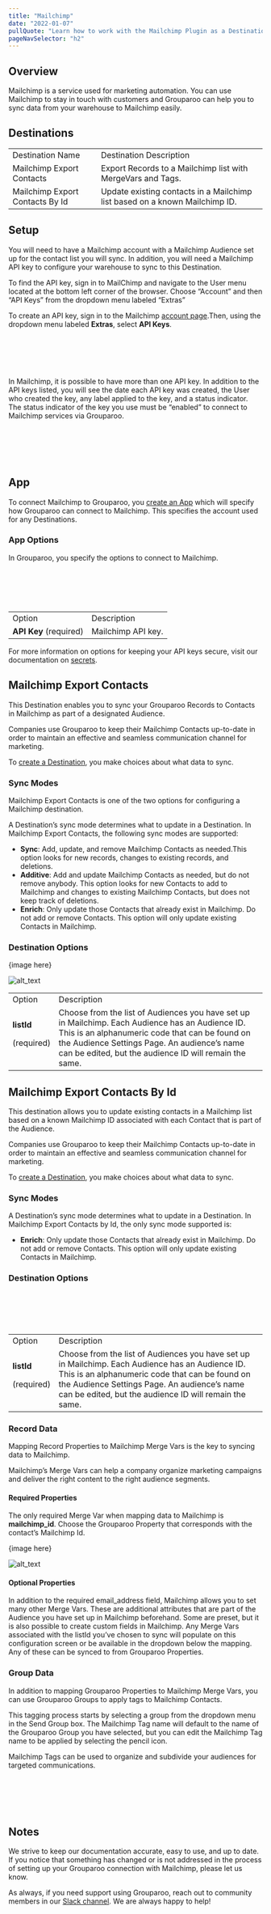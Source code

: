```yaml
---
title: "Mailchimp"
date: "2022-01-07"
pullQuote: "Learn how to work with the Mailchimp Plugin as a Destination."
pageNavSelector: "h2"
---
```


<PluginDocsLinks plugin="Mailchimp" />

## Overview

Mailchimp is a service used for marketing automation. You can use Mailchimp to stay in touch with customers and Grouparoo can help you to sync data from your warehouse to Mailchimp easily.

## Destinations

<table className="docTable">
  <tablebody>
    <tr>
      <td>Destination Name</td>
      <td>Destination Description</td>
    </tr>
    <tr>
      <td>Mailchimp Export Contacts</td>
      <td>Export Records to a Mailchimp list with MergeVars and Tags.</td>
    </tr>
    <tr>
      <td>Mailchimp Export Contacts By Id</td>
      <td>
        Update existing contacts in a Mailchimp list based on a known Mailchimp
        ID.
      </td>
    </tr>
  </tablebody>
</table>

## Setup

You will need to have a Mailchimp account with a Mailchimp Audience set up for the contact list you will sync. In addition, you will need a Mailchimp API key to configure your warehouse to sync to this Destination.

To find the API key, sign in to MailChimp and navigate to the User menu located at the bottom left corner of the browser. Choose “Account” and then “API Keys” from the dropdown menu labeled “Extras”

To create an API key, sign in to the Mailchimp [account page](https://us4.admin.mailchimp.com/account/).Then, using the dropdown menu labeled **Extras**, select **API Keys**.

<ImageInBrowserFrame
  src="/images/docs/integrations/mailchimp/setup/setup-1.png"
  alt="finding API key"
  width={733}
  height={301}
/>
<br></br>
<br></br>

In Mailchimp, it is possible to have more than one API key. In addition to the API
keys listed, you will see the date each API key was created, the User who created
the key, any label applied to the key, and a status indicator. The status indicator
of the key you use must be “enabled” to connect to Mailchimp services via Grouparoo.

<ImageInBrowserFrame
  src="/images/docs/integrations/mailchimp/setup/setup-2.png"
  alt="copy your API key"
  width={733}
  height={140}
/>
<br></br>
<br></br>

## App

To connect Mailchimp to Grouparoo, you [create an App](https://www.grouparoo.com/docs/config/apps) which will specify how Grouparoo can connect to Mailchimp. This specifies the account used for any Destinations.

### App Options

In Grouparoo, you specify the options to connect to Mailchimp.

<ImageInBrowserFrame
  src="/images/docs/integrations/mailchimp/app/app-options.png"
  alt="Mailchimp app options"
  width={733}
  height={135}
/>
<br></br>
<br></br>

<table className="docTable">
  <tablebody>
    <tr>
      <td>Option</td>
      <td>Description</td>
    </tr>
    <tr>
      <td>
        <strong>API Key</strong> (required)
      </td>
      <td>Mailchimp API key.</td>
    </tr>
  </tablebody>
</table>

For more information on options for keeping your API keys secure, visit our documentation on [secrets](https://www.grouparoo.com/docs/support/secrets).

## Mailchimp Export Contacts

This Destination enables you to sync your Grouparoo Records to Contacts in Mailchimp as part of a designated Audience.

Companies use Grouparoo to keep their Mailchimp Contacts up-to-date in order to maintain an effective and seamless communication channel for marketing.

To [create a Destination](https://www.grouparoo.com/docs/config/destinations), you make choices about what data to sync.

### Sync Modes

Mailchimp Export Contacts is one of the two options for configuring a Mailchimp destination.

A Destination’s sync mode determines what to update in a Destination. In Mailchimp Export Contacts, the following sync modes are supported:

- **Sync**: Add, update, and remove Mailchimp Contacts as needed.This option looks for new records, changes to existing records, and deletions.
- **Additive**: Add and update Mailchimp Contacts as needed, but do not remove anybody. This option looks for new Contacts to add to Mailchimp and changes to existing Mailchimp Contacts, but does not keep track of deletions.
- **Enrich**: Only update those Contacts that already exist in Mailchimp. Do not add or remove Contacts. This option will only update existing Contacts in Mailchimp.

### Destination Options

{image here}

![alt_text](images/image4.png "image_tooltip")

<table className="docTable">
<tablebody>
    <tr>
      <td>Option</td>
      <td>Description</td>
    </tr>
  <tr>

   <td><strong>listId</strong>

(required)

   </td>
   <td>Choose from the list of Audiences you have set up in Mailchimp. Each Audience has an Audience ID. This is an alphanumeric code that can be found on the Audience Settings Page. An audience’s name can be edited, but the audience ID will remain the same.
   </td>

  </tr>
  </tablebody>
</table>

## Mailchimp Export Contacts By Id

This destination allows you to update existing contacts in a Mailchimp list based on a known Mailchimp ID associated with each Contact that is part of the Audience.

Companies use Grouparoo to keep their Mailchimp Contacts up-to-date in order to maintain an effective and seamless communication channel for marketing.

To [create a Destination](https://www.grouparoo.com/docs/config/destinations), you make choices about what data to sync.

### Sync Modes

A Destination’s sync mode determines what to update in a Destination. In Mailchimp Export Contacts by Id, the only sync mode supported is:

- **Enrich**: Only update those Contacts that already exist in Mailchimp. Do not add or remove Contacts. This option will only update existing Contacts in Mailchimp.

### Destination Options

<ImageInBrowserFrame
  src="/images/docs/integrations/mailchimp/mailchimp-export-contacts/mailchimp-export-contacts-options.png"
  alt="Mailchimp export contacts options"
  width={733}
  height={134}
/>
<br></br>
<br></br>

<table className="docTable">
    <tablebody>
    <tr>
        <td>Option</td>
        <td>Description</td>
        </tr>
  <tr>
   <td><strong>listId</strong>

(required)

   </td>
   <td>Choose from the list of Audiences you have set up in Mailchimp. Each Audience has an Audience ID. This is an alphanumeric code that can be found on the Audience Settings Page. An audience’s name can be edited, but the audience ID will remain the same.
   </td>
  </tr>
  </tablebody>
</table>

### Record Data

Mapping Record Properties to Mailchimp Merge Vars is the key to syncing data to Mailchimp.

Mailchimp’s Merge Vars can help a company organize marketing campaigns and deliver the right content to the right audience segments.

#### Required Properties

The only required Merge Var when mapping data to Mailchimp is **mailchimp_id**. Choose the Grouparoo Property that corresponds with the contact’s Mailchimp Id.

{image here}

![alt_text](images/image8.png "image_tooltip")

#### Optional Properties

In addition to the required email_address field, Mailchimp allows you to set many other Merge Vars. These are additional attributes that are part of the Audience you have set up in Mailchimp beforehand. Some are preset, but it is also possible to create custom fields in Mailchimp. Any Merge Vars associated with the listId you’ve chosen to sync will populate on this configuration screen or be available in the dropdown below the mapping. Any of these can be synced to from Grouparoo Properties.

### Group Data

In addition to mapping Grouparoo Properties to Mailchimp Merge Vars, you can use Grouparoo Groups to apply tags to Mailchimp Contacts.

This tagging process starts by selecting a group from the dropdown menu in the Send Group box. The Mailchimp Tag name will default to the name of the Grouparoo Group you have selected, but you can edit the Mailchimp Tag name to be applied by selecting the pencil icon.

Mailchimp Tags can be used to organize and subdivide your audiences for targeted communications.

<ImageInBrowserFrame
  src="/images/docs/integrations/mailchimp/mailchimp-export-contacts-by-id/groups.png"
  alt="Mailchimp export contacts by id: groups"
  width={733}
  height={242}
/>
<br></br>
<br></br>

## Notes

We strive to keep our documentation accurate, easy to use, and up to date. If you notice that something has changed or is not addressed in the process of setting up your Grouparoo connection with Mailchimp, please let us know.

As always, if you need support using Grouparoo, reach out to community members in our [Slack channel](https://www.grouparoo.com/chat). We are always happy to help!
